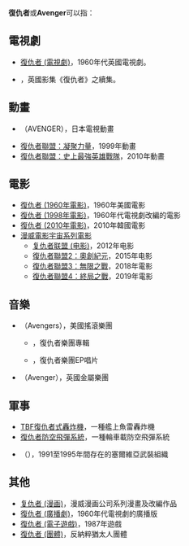 '''復仇者'''或'''Avenger'''可以指：

== 電視劇 ==
* [[復仇者_(電視劇)|復仇者 (電視劇)]]，1960年代英國電視劇。
* {{link-en|新復仇者 (影集)|The New Avengers (TV series)}}，英國影集《復仇者》之續集。

== 動畫 ==
* {{tsl|ja|AVENGER|復仇天使}}（AVENGER），日本電視動畫
* [[復仇者聯盟：凝聚力量|復仇者聯盟：凝聚力量]]，1999年動畫  
* [[復仇者聯盟：史上最強英雄戰隊|復仇者聯盟：史上最強英雄戰隊]]，2010年動畫

== 電影 ==
* [[復仇者_(1960年電影)|復仇者 (1960年電影)]]，1960年美國電影
* [[復仇者_(1998年電影)|復仇者 (1998年電影)]]，1960年代電視劇改編的電影
* [[復仇者_(2010年電影)|復仇者 (2010年電影)]]，2010年韓國電影
* [[漫威電影宇宙系列電影|漫威電影宇宙系列電影]]
** [[复仇者联盟_(电影)|复仇者联盟 (电影)]]，2012年电影
** [[復仇者聯盟2：奧創紀元|復仇者聯盟2：奧創紀元]]，2015年电影
** [[復仇者聯盟3：無限之戰|復仇者聯盟3：無限之戰]]，2018年電影
** [[復仇者聯盟4：終局之戰|復仇者聯盟4：終局之戰]]，2019年電影

== 音樂 ==
* {{tsl|en|Avengers (band)|復仇者 (美國樂團)}}（Avengers），美國搖滾樂團
** {{tsl|en|Avengers (album)|復仇者 (專輯)}}，復仇者樂團專輯
** {{tsl|en|Avengers (EP)|復仇者 (EP)}}，復仇者樂團EP唱片
* {{tsl|en|Avenger (British band)|復仇者 (英國樂團)}}（Avenger），英國金屬樂團

== 軍事 ==
* [[TBF復仇者式轟炸機|TBF復仇者式轟炸機]]，一種艦上魚雷轟炸機
* [[復仇者防空飛彈系統|復仇者防空飛彈系統]]，一種輪車載防空飛彈系統
* {{tsl|en|White Eagles (paramilitary)|復仇者 (武裝組織)}}（{{lang|sr|Osvetnici}}），1991至1995年間存在的塞爾維亞武裝組織

== 其他 ==
* [[复仇者_(漫画)|复仇者 (漫画)]]，漫威漫画公司系列漫畫及改編作品
* [[復仇者_(廣播劇)|復仇者 (廣播劇)]]，1960年代電視劇的廣播版
* [[復仇者_(電子遊戲)|復仇者 (電子遊戲)]]，1987年遊戲
* [[復仇者_(團體)|復仇者 (團體)]]，反納粹猶太人團體

{{disambig|Cat=三字译名消歧义}}